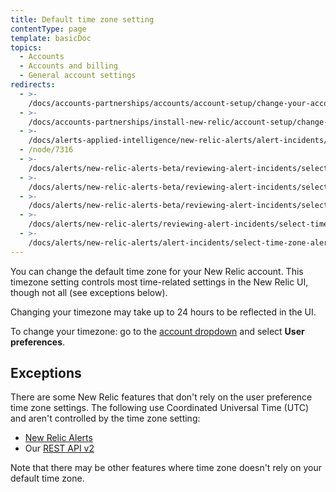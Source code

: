 ```yaml
---
title: Default time zone setting
contentType: page
template: basicDoc
topics:
  - Accounts
  - Accounts and billing
  - General account settings
redirects:
  - >-
    /docs/accounts-partnerships/accounts/account-setup/change-your-account-time-zone-setting
  - >-
    /docs/accounts-partnerships/install-new-relic/account-setup/change-your-account-time-zone-setting
  - >-
    /docs/alerts-applied-intelligence/new-relic-alerts/alert-incidents/select-time-zone-alert-activity
  - /node/7316
  - >-
    /docs/alerts/new-relic-alerts-beta/reviewing-alert-incidents/selecting-time-zone-alerts
  - >-
    /docs/alerts/new-relic-alerts-beta/reviewing-alert-incidents/select-time-zone-alerts
  - >-
    /docs/alerts/new-relic-alerts-beta/reviewing-alert-incidents/select-time-zone-alert-activity
  - >-
    /docs/alerts/new-relic-alerts/reviewing-alert-incidents/select-time-zone-alert-activity
  - >-
    /docs/alerts/new-relic-alerts/alert-incidents/select-time-zone-alert-activity
---
```


You can change the default time zone for your New Relic account. This timezone setting controls most time-related settings in the New Relic UI, though not all (see exceptions below).

<Callout variant="important">
  Changing your timezone may take up to 24 hours to be reflected in the UI.
</Callout>

To change your timezone: go to the [account dropdown](/docs/accounts-partnerships/education/getting-started-new-relic/glossary#account-dropdown) and select **User preferences**.

## Exceptions

There are some New Relic features that don't rely on the user preference time zone settings. The following use Coordinated Universal Time (UTC) and aren't controlled by the time zone setting:

* [New Relic Alerts](/docs/alerts-applied-intelligence/new-relic-alerts/get-started/introduction-alerts)
* Our [REST API v2](/docs/apis/rest-api-v2/requirements/specifying-time-range-v2#utc)

Note that there may be other features where time zone doesn't rely on your default time zone.
